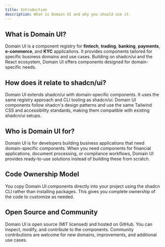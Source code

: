 ```yaml
---
title: Introduction
description: What is Domain UI and why you should use it.
---
```


## What is Domain UI?

Domain UI is a component registry for **fintech**, **trading**, **banking**, **payments**, **e-commerce**, and **KYC** applications. It provides components tailored for specific business domains and use cases. Building on shadcn/ui and the React ecosystem, Domain UI offers components designed for domain-specific needs.

## How does it relate to shadcn/ui?

Domain UI extends shadcn/ui with domain-specific components. It uses the same registry approach and CLI tooling as shadcn/ui. Domain UI components follow shadcn's design patterns and use the same Tailwind CSS and accessibility standards, making them compatible with existing shadcn/ui setups.

## Who is Domain UI for?

Domain UI is for developers building business applications that need domain-specific components. When you need components for financial applications, document processing, or compliance workflows, Domain UI provides ready-to-use solutions instead of building these from scratch.

## Code Ownership Model

You copy Domain UI components directly into your project using the shadcn CLI rather than installing packages. This gives you complete ownership of the code to customize as needed.

## Open Source and Community

Domain UI is open source (MIT licensed) and hosted on GitHub. You can inspect, modify, and contribute to the components. Community contributions are welcome for new domains, improvements, and additional use cases.
